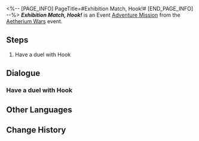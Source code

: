 <%-- [PAGE_INFO]
PageTitle=#Exhibition Match, Hook!#
[END_PAGE_INFO] --%>
{{Stub|Dialogue.}}
{{Mission Infobox
|id            = 8014149
|title         = 
|image         = <!--Mission Exhibition Match, Hook!.png-->
|type          = Adventure
|event_name    = Aetherium Wars
|chapter       = 
|requirements  = {{subst:void|<!--Unknown: {"Type":"Manual"}-->}}
|summary       = <!--official mission summary from Fate's Atlas-->
|characters    = Hook; Trailblazer
|startLocation = [[Jarilo-VI]] - [[Old Weapon Testing Ground]]
|world         = Jarilo-VI
|area          = Old Weapon Testing Ground
|prev          = 
|next          = 
|rewards       = 
}}
'''''Exhibition Match, Hook!''''' is an Event [[Adventure Mission]] from the [[Aetherium Wars]] event.

==Steps==
# Have a duel with Hook

<!--
==Gameplay Notes==

--><!--
==Trial Character==

-->
==Dialogue==
{{Stub Dialogue}}
===Have a duel with Hook{{subst:void|<!--801414901-->}}===
{{Mission Description|type=adventure|location=Old Weapon Testing Ground|The core gameplay loop behind Aetherium Wars is "dueling." Challenge different players and show your true strength!}}
{{Dialogue Start}}
:{{tx}}
{{Dialogue End}}

==Other Languages==
{{Other Languages
|en   = Exhibition Match, Hook!
|zhs  = 表演赛！虎克
|zht  = 表演賽！虎克
|ja   = エキシビションマッチ！フック
|ko   = 시범 경기! 후크
|es   = Encuentro de exhibición: Hook
|fr   = Rencontre amicale&nbsp;: Hook&nbsp;!
|ru   = Показательный матч! Хук!
|th   = แมตช์กระชับมิตร! Hook
|vi   = Giải Biểu Diễn! Hook
|de   = Schaukampf, Hook!
|id   = Pertandingan Ekshibisi, Hook!
|pt   = Batalha de Exibição, Hook!
}}

==Change History==
{{Change History|1.4}}
